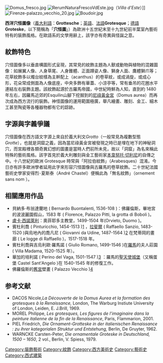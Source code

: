 
{{copyedit|time=2015-03-26T21:41:59+00:00}}
[[File:Domus_fresco.jpg|thumb]]
[[File:RerumNaturaFrescoVdEste.jpg|thumb]]（''Villa d'Este''）]]
[[File:Firenze-palazzo_vecchio_20.jpg|thumb]]
[[File:Boudoir.jpg|thumb]]

'''西洋穴怪圖像'''（[[義大利語|義大利語]]：'''Grottesche'''；[[英語|英語]]、[[法語|法語]]'''Grotesque'''；[[德語|德語]]'''Groteske'''，以下簡稱為「'''穴怪圖'''」）為歐洲十五世紀末至十九世紀前半葉室內藝術特有的裝飾風格。在歐語系的文學用辭上，該字亦有奇異與怪誕之意。

==紋飾特色==
穴怪圖像多以垂直構圖形式呈現，其常見的紋飾主題為人獸或動物與植物的混雜圖像：如展翼人像、人身草尾、人身錐體、正面蹲姿人像、獅身人面、鷹體獅爪等；花草紋飾多以燭台紋樣為主幹配上{{Link-en|爵床葉|Acanthus (ornament)}}（acanthus）的卷草紋，或成渦旋，或成心形，花朵常成側面為人像底座，中央多飾有華蓋、小涼亭等，常有垂吊的花圈水平連結左右裝飾主題。該紋飾起源於古羅馬帝國，中世紀時鮮為人知，直到約 1480 年左右，因羅馬近郊的Esquilin山腳下挖掘到的[[金宮|尼祿黃金宮]]（Domus aurea）而再次成為西方流行的裝飾。神怪圖像的運用範圍極廣，舉凡繪畫、雕刻、金工、細木工甚至陶瓷等各種器物都有它的踪跡。

==字源與字義爭議==
穴怪圖像在西方語文字源上來自於義大利文''Grotto''（一般常見為複數型態''Grotte''），也就是洞窟之義，因為當尼祿黃金宮被發現之時已是埋在地下的神秘洞穴，而宮殿裡各類奇異幻想的圖畫是當時人們前所未見，故以「洞窟」為名來稱此特殊的藝術風格。該字首見於義大利雕刻與金工藝術家[[本韋努托·切利尼|本韋努托·切利尼]]的自傳之中。十八世紀的歐洲 Grotesque 時常與「阿拉伯紋飾」（Arabesques）混淆。今日亦有許多歐洲學者延用此字來形容穴怪圖像與古羅馬的卷草紋飾。二十世紀法國藝術史學家安得烈･夏斯泰（André Chastel）便稱此為「無名紋飾」（ornement sans nom ）。

==相關應用作品==

*貝納多·布翁達蘭地 ( Bernardo Buontalenti, 1536-108 )：佛羅倫斯，畢地宮的波波麗園假山，1583 年 ( Florence, Palazzo Pitti, la grotta di Boboli )。
*[[盧卡·西諾萊利|盧卡·西諾萊利]]：奧菲耶多主教堂，1499-1504 年(Orvieto, Duomo )。
*賓杜利喬 ( Pinturicchio, 1454-1513 )[http://it.wikipedia.org/wiki/Pinturicchio] {{Wayback|url=http://it.wikipedia.org/wiki/Pinturicchio |date=20210415104330 }}，[[拉斐爾|拉斐爾]] ( Raffaello Sanzio, 1483-1520 )與烏地內的喬凡尼 ( Giovanni da Udine, 1487-1564 )[http://en.wikipedia.org/wiki/Giovanni_da_Udine] {{Wayback|url=http://en.wikipedia.org/wiki/Giovanni_da_Udine |date=20210421042050 }} 在梵蒂岡的畫廊 ( Le logge di Raffaello )，1517-1518 年。
*賓杜利喬與吉烏利歐·羅馬諾 ( Giulio Romano, 1499-1546 )在[[羅馬|羅馬]]的夫人莊園 ( Villa Madama, 1520-1525 年）。
*華加的培利諾 ( Perino del Vaga, 1501-1547 )[http://it.wikipedia.org/wiki/Perino_del_Vaga] {{Wayback|url=http://it.wikipedia.org/wiki/Perino_del_Vaga |date=20160412180621 }}：羅馬的[[聖天使城堡|聖天使城堡]]（又稱蛋堡 Castel Sant'Angelo )在 1540-1545 年的修復工作。
*佛羅倫斯的[[舊宮|舊宮]]壁畫 ( Palazzo Vecchio )[http://it.wikipedia.org/wiki/Palazzo_Vecchio] {{Wayback|url=http://it.wikipedia.org/wiki/Palazzo_Vecchio |date=20201127012731 }}

==参考文献==
<div class="references-small">
<references />
</div>

*DACOS Nicole,'' La Découverte de la Domus Aurea et la formation des grotesques à la Renaissance,'' London, The Warburg Instiute University of London, Leiden, E. J.Brill, 1969.
*MOREL Philippe, ''Les grotesques, Les figures de l'imaginaire dans la peinture italienne de la fin de la Renaissance'', Paris, Flammarion, 2001.
*PIEL Friedrich, ''Die Ornament-Grotteske in der italienischen Renaissance : zu ihrer kategorialen Struktur und Entstehung,'' Berlin, De Gruyter, 1962.
*WARNCKE Carsten-Peter,  ''Die ornamentale Groteske in Deutschland, 1500 – 1650'', 2 vol., Berlin, V. Spiess, 1979.


{{Authority control}}
[[Category:裝飾藝術|Category:裝飾藝術]]
[[Category:紋飾|Category:紋飾]]
[[Category:西方美術史|Category:西方美術史]]
[[Category:藝術史|Category:藝術史]]
[[Category:西式建築|Category:西式建築]]